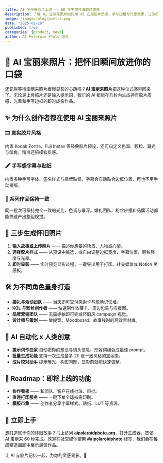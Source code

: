 ```yaml
---
title: AI 宝丽来照片上线 —— 60 秒生成怀旧即时成像
description: 了解 AI 宝丽来照片如何用 AI 还原胶片质感、手写边框与光晕效果，让你的灵感瞬间成片。
image: /images/blog/post-4.png
date: "2025-01-16"
published: true
categories: [product, news]
author: AI Polaroid Photo 团队
---
```


# 📸 AI 宝丽来照片：把怀旧瞬间放进你的口袋

还记得等待宝丽来照片缓慢显影的心跳吗？**AI 宝丽来照片**把这种仪式感带回来了。无论是上传照片还是输入提示词，我们的 AI 都能在几秒内生成拥有胶片质感、光晕和手写边框的即时成像作品。

## ✨ 为什么创作者都在使用 AI 宝丽来照片

### 🎞️ 真实胶片风格
内置 Kodak Portra、Fuji Instax 等经典胶片预设，还可自定义色温、颗粒、漏光与暗角，精准还原模拟质感。

### 🖋️ 手写感字幕与贴纸
内置多种手写字体、签名样式与品牌贴纸，字幕会自动贴合边框位置，再也不用手动排版。

### 🔁 系列作品保持一致
同一批次可保持完全一致的光比、色调与景深。婚礼团队、粉丝应援和品牌活动都能快速产出整组视觉。

## 🚶 三步生成怀旧照片

1. **输入故事或上传照片** —— 描述你想要的场景、人物或心情。
2. **选择胶片样式** —— 从预设中挑选，或自由调整边框宽度、字幕位置、颗粒强度与光晕。
3. **即时显影** —— 实时预览显影过程，一键导出用于打印、社交媒体或 Notion 灵感板。

## 🛠️ 为不同角色量身打造

- **婚礼与活动团队** —— 当天即可交付感谢卡与现场记忆墙。
- **KOL 与粉丝创作者** —— 快速制作收藏卡、周边包装与应援图。
- **品牌营销团队** —— 无需棚拍即可完成怀旧风 campaign 视觉。
- **设计师与策划** —— 做提案、Moodboard、故事线时的高效素材库。

## 🧠 AI 自动化 x 人类创意

- **提示词作曲家** 自动把你的想法与镜头信息、形容词组合成最佳 prompt。
- **批量生成功能** 支持一次生成最多 20 张一致风格的宝丽来。
- **成片校对助手** 提示曝光、构图问题，显影前就能快速调整。

## 🔮 Roadmap：即将上线的功能

- **协作看板** —— 和团队、客户在线批注、审批。
- **直连打印服务** —— 一键下单全球按需印刷。
- **模板市集** —— 创作者分享字幕样式、贴纸、LUT 等资源。

## 🚀 立即上手

想打造属于你的怀旧故事？马上访问 **[aipolaroidphoto.org](https://aipolaroidphoto.org)**，打开生成器，首张 AI 宝丽来 60 秒完成。欢迎在社交媒体使用 **#aipolaroidphoto** 标签，我们会在每周精选画廊中展示最佳作品。

让 AI 与胶片记忆一起，为你的灵感显影。💛
